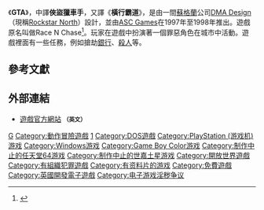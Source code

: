 {{Otheruses|subject=《GTA》初代遊戲|other=系列作品介紹|俠盜獵車手系列}}
{{Infobox VG
| title = 俠盜獵車手
| original = 
| image = File:GTA - Box Front.jpg
| caption = 
| japanese = 
| english = Grand Theft Auto
| developer = [[Rockstar_North|DMA Design]]<small>(PC)</small><br>[[Rockstar_Lincoln|Tarantula Studios]] <small>(GBC)</small><br>[[Visual_Sciences_(game_company)|Visual Sciences]] <small>(PS1)</small>
| publisher = [[Take-Two_Interactive|BMG Interactive]],[[ASC_Games|ASC Games]]
| director = 
| producer = 
| designer = 
| writer = 
| programmer = 
| artist = 
| composer = 
| series = 
| engine = 
| released = '''PC'''{{Vgrelease|EU|1997年10月21日|NA|1998年2月28日|JP|1999年4月27日|}}
'''PlayStation '''{{Vgrelease|EU|1997年12月14日|NA|1998年6月30日|JP|1998年8月27日|}}
'''GBC'''{{Vgrelease|EU|1999年10月|NA|1999年11月22日}}
| shutdown = 
| onlinegame = 
| genre = [[動作遊戲|動作]]
| modes = [[單人遊戲|單人]]<br />[[多人遊戲|多人]]
[[ESRB|ESRB]]: M<br />
[[ESRB|ESRB]]: T (GBC)<br />
[[OFLC|OFLC]]: MA15+<br />
[[OFLC|OFLC]]: M (GBC)
[[CERO|CERO]]: Z (PS1)
| platforms = [[DOS|DOS]]、[[Microsoft_Windows|Microsoft Windows]]、[[PlayStation|PlayStation]]、[[GBC|GBC]]
}}
《'''GTA'''》，中譯'''俠盜獵車手'''，又譯《'''橫行霸道'''》，是由一間[[蘇格蘭|蘇格蘭]]公司[[Rockstar_North|DMA Design]]（現稱[[Rockstar_North|Rockstar North]]）設計，並由[[ASC_Games|ASC Games]]在1997年至1998年推出。遊戲原名叫做Race N Chase<ref>{{cite web
|language = en
|publisher = 
|title = Playing Catch Up: GTA/Lemmings' Dave Jones
|url = http://www.gamasutra.com/php-bin/news_index.php?story=12190
|author = Wallis, Alistair
|date = 2006-12-21
|accessdate = 
|archive-date = 2012-05-26
|archive-url = https://archive.today/20120526225205/http://www.gamasutra.com/php-bin/news_index.php?story=12190
|dead-url = no
}}</ref>。玩家在遊戲中扮演著一個罪惡角色在城市中活動。遊戲裡面有一些任務，例如搶劫[[銀行|銀行]]、[[殺人|殺人]]等。

== 參考文獻 ==
{{Reflist}}

== 外部連結 ==
* [http://www.rockstargames.com/gta 遊戲官方網站] {{Wayback|url=http://www.rockstargames.com/gta |date=20201108105708 }}<span style="font-size:smaller;">'''（英文）'''</span>

{{GTA}}

{{DEFAULTSORT:Grand Theft Auto (video game)}}
[[Category:1997年电子游戏|G]]
[[Category:動作冒險遊戲|Category:動作冒險遊戲]]
[[Category:俠盜獵車手系列|1]]
[[Category:DOS遊戲|Category:DOS遊戲]]
[[Category:PlayStation_(游戏机)游戏|Category:PlayStation (游戏机)游戏]]
[[Category:Windows游戏|Category:Windows游戏]]
[[Category:Game_Boy_Color游戏|Category:Game Boy Color游戏]]
[[Category:制作中止的任天堂64游戏|Category:制作中止的任天堂64游戏]]
[[Category:制作中止的世嘉土星游戏|Category:制作中止的世嘉土星游戏]]
[[Category:開放世界遊戲|Category:開放世界遊戲]]
[[Category:有組織犯罪遊戲|Category:有組織犯罪遊戲]]
[[Category:有资料片的游戏|Category:有资料片的游戏]]
[[Category:免費遊戲|Category:免費遊戲]]
[[Category:英國開發電子遊戲|Category:英國開發電子遊戲]]
[[Category:电子游戏淫秽争议|Category:电子游戏淫秽争议]]